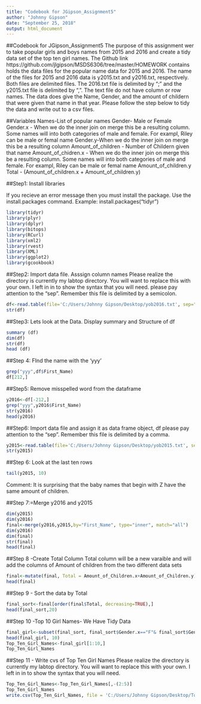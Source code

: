 ---
title: "Codebook for JGipson_Assignment5"
author: "Johnny Gipson"
date: "September 25, 2018"
output: html_document
---
##Codebook for JGipson_Assignment5
The purpose of this assignment wer to take popular girls and boys names from 2015 and 2016 and create a tidy data set of the top ten girl names.  The Github link https://github.com/jlgipson/MSDS6306/tree/master/HOMEWORK contains holds the data files for the popular name data for 2015 and 2016.  The name of the files for 2015 and 2016 data is y2015.txt and y2016.txt, respectively.  Both files are delimited files.  The 2016.txt file is delimited by ";" and the y2015.txt file is delimited by ",".  The text file do not have column or row names.  The data does give the Name, Gender, and the amount of childern that were given that name in that year.  Please follow the step below to tidy the data and write out to a csv files.

##Variables
Names-List of popular names
Gender- Male or Female
Gender.x - When we do the inner join on merge this be a resulting column.  Some names will into both categories of male and female.  For exampl, Riley can be male or femal name
Gender.y-When we do the inner join on merge this be a resulting column
Amount_of_children - Number of Childern given that name
Amount_of_chidren.x - When we do the inner join on merge this be a resulting column.  Some names will into both categories of male and female.  For exampl, Riley can be male or femal name
Amount_of_children.y 
Total - (Amount_of_children.x + Amount_of_children.y)

##Step1: Install libraries 

If you recieve an error message then you must install the package.  Use the install.packages command. Example: install.packages("tidyr")
```{r, echo =TRUE}
library(tidyr)
library(plyr)
library(dplyr)
library(bitops)
library(RCurl)
library(xml2)
library(rvest)
library(XML)
library(ggplot2)
library(gcookbook)
```

##Step2: Import data file.  Asssign column names
Please realize the directory is currently my labtop directory.  You will want to replace this with your own. I left in in to show the syntax that you will need.
please pay attention to the "sep". Remember this file is delimited by a semicolon.
```{r, echo =TRUE}
df<-read.table(file='C:/Users/Johnny Gipson/Desktop/yob2016.txt', sep=";", col.names=c("First_Name", "Gender", "Amount_of_Children"))
str(df)
```

##Step3: Lets look at the Data.  Display summary and Structure of df
```{r, echo =TRUE}
summary (df)
dim(df)
str(df)
head (df)
```

##Step 4:  FInd the name with the 'yyy'
```{r, echo =TRUE}
grep("yyy",df$First_Name)
df[212,]
```

##Step5: Remove misspelled word from the dataframe 
```{r, echo =TRUE}
y2016<-df[-212,]
grep("yyy",y2016$First_Name)
str(y2016)
head(y2016)
```

##Step6: Import data file and assign it as data frame object, df
please pay attention to the "sep". Remember this file is delimited by a comma.
```{r, echo =TRUE}
y2015<-read.table(file='C:/Users/Johnny Gipson/Desktop/yob2015.txt', sep=",", col.names=c("First_Name", "Gender", "Amount_of_Children"))
str(y2015)
```

##Step 6: Look at the last ten rows
```{r, echo =TRUE}
tail(y2015, 10)
```
Comment: It is surprising that the baby names that begin with Z have the same amount of children.

##Step 7:=Merge y2016 and y2015
```{r, echo =TRUE}
dim(y2015)
dim(y2016)
final<-merge(y2016,y2015,by="First_Name", type="inner", match="all")
dim(y2016)
dim(final)
str(final)
head(final)
```

##Step 8 -Create Total Column
Total column will be a new varaible and will add the columns of Amount of children from the two different data sets
```{r, echo =TRUE}
final<-mutate(final, Total = Amount_of_Children.x+Amount_of_Children.y)
head(final)
```

##Step 9 - Sort the data by Total
```{r, echo =TRUE}
final_sort<-final[order(final$Total, decreasing=TRUE),]
head(final_sort,20)
```

##Step 10 -Top 10 Girl Names- We Have Tidy Data
```{r, echo =TRUE}
final_girl<-subset(final_sort, final_sort$Gender.x=="F"& final_sort$Gender.y=="F")
head(final_girl, 10)
Top_Ten_Girl_Names<-final_girl[1:10,]
Top_Ten_Girl_Names
```

##Step 11 - Write cvs of Top Ten Girl Names
Please realize the directory is currently my labtop directory.  You will want to replace this with your own.  I left in in to show the syntax that you will need.
```{r, echo =TRUE}
Top_Ten_Girl_Names<-Top_Ten_Girl_Names[,-(2:5)]
Top_Ten_Girl_Names
write.csv(Top_Ten_Girl_Names, file = 'C:/Users/Johnny Gipson/Desktop/Top_Ten_Girl_Names.cvs',row.names=FALSE)
```

